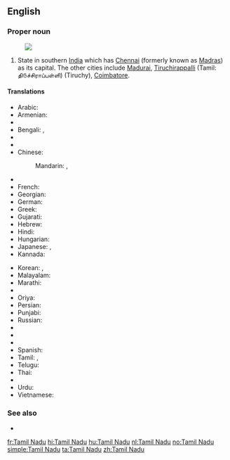 ==English==
{{wikipedia}}

===Proper noun===
{{en-proper noun|head=[[Tamil]] Nadu}}
[[Image:Tamil Nadu in India (disputed hatched).svg|thumb|]]
# State in southern [[India]] which has [[Chennai]] (formerly known as [[Madras]]) as its capital. The other cities include [[Madurai]], [[Tiruchirappalli]] (Tamil: தி௫ச்சிராப்பள்ளி) (Tiruchy), [[Coimbatore]].

====Translations====
{{trans-top|state in southern India}}
* Arabic: {{t-|ar|تاميل نادو|m|tr=tamiil naduu}}
* Armenian: {{t-|hy|Թամիլնադ|tr=T’amilnad}}
* {{trreq|as}}
* Bengali: {{t-|bn|তামিলনাড়ু|sc=Beng}}, {{t-|bn|তামিল নাড়ু|sc=Beng}}
* {{trreq|bg}}
* {{trreq|hne}}
* Chinese:
*: Mandarin: {{t|cmn|泰米爾納德邦|sc=Hani}},  {{t|cmn|泰米尔纳德邦|tr=Tàimǐ'ěr-Nàdé-bāng|sc=Hani}}
* {{trreq|cs}}
* French: {{t+|fr|Tamil Nadu|m}}
* Georgian: {{t-|ka|ტამილნადუ|sc=Geor}}
* German: {{t-|de|Tamil Nadu|n}}
* Greek: {{t|el|Ταμίλ Ναντού|sc=Grek}}
* Gujarati: {{t|gu|તમિલનાડુ|sc=Gujr}}
* Hebrew: {{t-|he|טאמיל נאדו}}
* Hindi: {{t-|hi|तमिल नाडु|tr=tamil nāḍu}}
* Hungarian: {{t|hu|Tamilnádu}}
* Japanese: {{t-|ja|タミル・ナードゥ州|tr=Tamiru-Nādu-shū}},  {{t-|ja|タミル・ナードゥ|tr=Tamiru-Nādu}}
* Kannada: {{t-|kn|ತಮಿಳ್ ನಾಡು|sc=Knda}}
{{trans-mid}}
* Korean: {{t-|ko|타밀나두 주|tr=Tamilnadu ju|sc=Hang}},  {{t-|ko|타밀나두|tr=Tamilnadu|sc=Hang}}
* Malayalam: {{t-|ml|തമിഴ് നാഡു|sc=Mlym}}
* Marathi: {{t|mr|तमिळनाडू|sc=Deva}}
* {{trreq|lus}}
* Oriya: {{t|or|ତାମିଲନାଡୁ|sc=Orya}}
* Persian: {{t-|fa|تامیل نادو}}
* Punjabi: {{t|pa|ਤਾਮਿਲ ਨਾਡੂ|sc=Guru}}
* Russian: {{t-|ru|Тамил Наду|m|tr=Tamíl Nádu}}
* {{trreq|sat}}
* {{trreq|sip}}
* {{trreq|sk}}
* Spanish: {{t-|es|Tamil Nadu|m}}
* Tamil: {{t+|ta|தமிழ்நாடு|tr=tamilnādu}},  {{t-|ta|தமிழ் நாடு|tr=tamil nādu}}
* Telugu: {{t+|te|తమిళనాడు}}
* Thai: {{t-|th|รัฐทมิฬนาฑู|tr=rát tá-min-naa-too}}
* {{trreq|uk}}
* Urdu: {{t-|ur|تامل ناڈو|tr=tamil nāḍu}}
* Vietnamese: {{t-|vi|Tamil Nadu}}
{{trans-bottom}}

===See also===
* {{list|en|states of India}}


[[fr:Tamil Nadu]]
[[hi:Tamil Nadu]]
[[hu:Tamil Nadu]]
[[nl:Tamil Nadu]]
[[no:Tamil Nadu]]
[[simple:Tamil Nadu]]
[[ta:Tamil Nadu]]
[[zh:Tamil Nadu]]